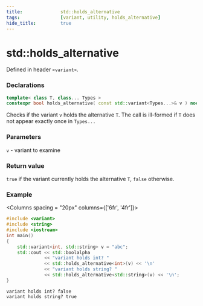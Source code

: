 ```yaml
---
title:				std::holds_alternative
tags:				[variant, utility, holds_alternative]
hide_title:			true
---
```


# std::holds_alternative

Defined in header `<variant>`.

### Declarations
```cpp title="Since C++17"
template< class T, class... Types >
constexpr bool holds_alternative( const std::variant<Types...>& v ) noexcept;
```

Checks if the variant `v` holds the alternative `T`. The call is ill-formed if `T` does not appear exactly once in `Types...`

### Parameters
`v`	-	variant to examine
### Return value
`true` if the variant currently holds the alternative `T`, `false` otherwise.

### Example

<Columns spacing = "20px" columns={['6fr', '4fr']}>
<div>

```cpp
#include <variant>
#include <string>
#include <iostream>
int main()
{
    std::variant<int, std::string> v = "abc";
    std::cout << std::boolalpha
              << "variant holds int? "
              << std::holds_alternative<int>(v) << '\n'
              << "variant holds string? "
              << std::holds_alternative<std::string>(v) << '\n';
}
```

</div>

<div>

```plaintext title="Result"
variant holds int? false
variant holds string? true
```

</div>
</Columns>